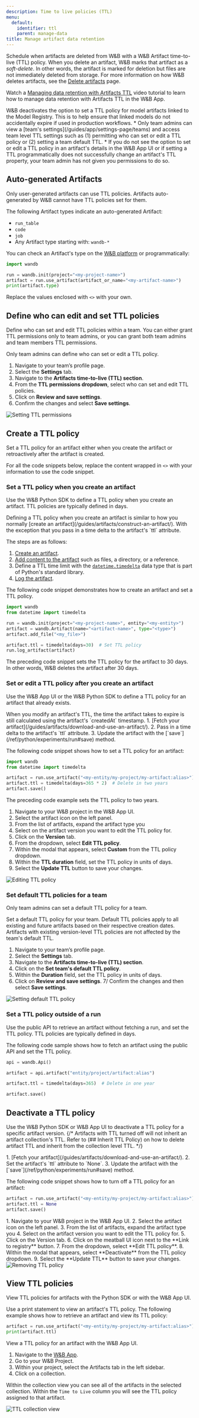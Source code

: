 ```yaml
---
description: Time to live policies (TTL)
menu:
  default:
    identifier: ttl
    parent: manage-data
title: Manage artifact data retention
---
```



<Card title="Try in Colab" href="https://colab.research.google.com/github/wandb/examples/blob/kas-artifacts-ttl-colab/colabs/wandb-artifacts/WandB_Artifacts_Time_to_live_TTL_Walkthrough.ipynb" icon="python"/>

Schedule when artifacts are deleted from W&B with a W&B Artifact time-to-live (TTL) policy. When you delete an artifact, W&B marks that artifact as a *soft-delete*. In other words, the artifact is marked for deletion but files are not immediately deleted from storage. For more information on how W&B deletes artifacts, see the [Delete artifacts](./delete-artifacts) page.

Watch a [Managing data retention with Artifacts TTL](https://www.youtube.com/watch?v=hQ9J6BoVmnc) video tutorial to learn how to manage data retention with Artifacts TTL in the W&B App.

<Note>
W&B deactivates the option to set a TTL policy for model artifacts linked to the Model Registry. This is to help ensure that linked models do not accidentally expire if used in production workflows.
</Note>
<Note>
* Only team admins can view a [team's settings](/guides/app/settings-page/teams) and access team level TTL settings such as (1) permitting who can set or edit a TTL policy or (2) setting a team default TTL.  
* If you do not see the option to set or edit a TTL policy in an artifact's details in the W&B App UI or if setting a TTL programmatically does not successfully change an artifact's TTL property, your team admin has not given you permissions to do so.
</Note>

## Auto-generated Artifacts
Only user-generated artifacts can use TTL policies. Artifacts auto-generated by W&B cannot have TTL policies set for them.

The following Artifact types indicate an auto-generated Artifact:
- `run_table`
- `code`
- `job`
- Any Artifact type starting with: `wandb-*`

You can check an Artifact's type on the [W&B platform](/guides/artifacts/explore-and-traverse-an-artifact-graph/) or programmatically:

```python
import wandb

run = wandb.init(project="<my-project-name>")
artifact = run.use_artifact(artifact_or_name="<my-artifact-name>")
print(artifact.type)
```

Replace the values enclosed with `<>` with your own.

## Define who can edit and set TTL policies
Define who can set and edit TTL policies within a team. You can either grant TTL permissions only to team admins, or you can grant both team admins and team members TTL permissions. 

<Note>
Only team admins can define who can set or edit a TTL policy.
</Note>

1. Navigate to your team’s profile page.
2. Select the **Settings** tab.
3. Navigate to the **Artifacts time-to-live (TTL) section**.
4. From the **TTL permissions dropdown**, select who can set and edit TTL policies.  
5. Click on **Review and save settings**. 
6. Confirm the changes and select **Save settings**. 

<Frame>
    <img src="/images/artifacts/define_who_sets_ttl.gif" alt="Setting TTL permissions"  />
</Frame>

## Create a TTL policy
Set a TTL policy for an artifact either when you create the artifact or retroactively after the artifact is created.

For all the code snippets below, replace the content wrapped in `<>` with your information to use the code snippet. 

### Set a TTL policy when you create an artifact
Use the W&B Python SDK to define a TTL policy when you create an artifact. TTL policies are typically defined in days.    

<Note>
Defining a TTL policy when you create an artifact is similar to how you normally [create an artifact](/guides/artifacts/construct-an-artifact/). With the exception that you pass in a time delta to the artifact's `ttl` attribute.
</Note>

The steps are as follows: 

1. [Create an artifact](/guides/artifacts/construct-an-artifact/).
2. [Add content to the artifact](/guides/artifacts/construct-an-artifact/#add-files-to-an-artifact) such as files, a directory, or a reference.
3. Define a TTL time limit with the [`datetime.timedelta`](https://docs.python.org/3/library/datetime.html) data type that is part of Python's standard library.
4. [Log the artifact](/guides/artifacts/construct-an-artifact/#3-save-your-artifact-to-the-wb-server).

The following code snippet demonstrates how to create an artifact and set a TTL policy. 

```python
import wandb
from datetime import timedelta

run = wandb.init(project="<my-project-name>", entity="<my-entity>")
artifact = wandb.Artifact(name="<artifact-name>", type="<type>")
artifact.add_file("<my_file>")

artifact.ttl = timedelta(days=30)  # Set TTL policy
run.log_artifact(artifact)
```

The preceding code snippet sets the TTL policy for the artifact to 30 days. In other words, W&B deletes the artifact after 30 days.

### Set or edit a TTL policy after you create an artifact
Use the W&B App UI or the W&B Python SDK to define a TTL policy for an artifact that already exists.

<Note>
When you modify an artifact's TTL, the time the artifact takes to expire is still calculated using the artifact's `createdAt` timestamp.
</Note>

<Tabs>
<Tab title="Python SDK">
1. [Fetch your artifact](/guides/artifacts/download-and-use-an-artifact/).
2. Pass in a time delta to the artifact's `ttl` attribute. 
3. Update the artifact with the [`save`](/ref/python/experiments/run#save) method.


The following code snippet shows how to set a TTL policy for an artifact:
```python
import wandb
from datetime import timedelta

artifact = run.use_artifact("<my-entity/my-project/my-artifact:alias>")
artifact.ttl = timedelta(days=365 * 2)  # Delete in two years
artifact.save()
```

The preceding code example sets the TTL policy to two years.
</Tab>
<Tab title="W&B App">
1. Navigate to your W&B project in the W&B App UI.
2. Select the artifact icon on the left panel.
3. From the list of artifacts, expand the artifact type you 
4. Select on the artifact version you want to edit the TTL policy for.
5. Click on the **Version** tab.
6. From the dropdown, select **Edit TTL policy**.
7. Within the modal that appears, select **Custom** from the TTL policy dropdown.
8. Within the **TTL duration** field, set the TTL policy in units of days.
9. Select the **Update TTL** button to save your changes.

<Frame>
    <img src="/images/artifacts/edit_ttl_ui.gif" alt="Editing TTL policy"  />
</Frame>
</Tab>
</Tabs>



### Set default TTL policies for a team

<Note>
Only team admins can set a default TTL policy for a team.
</Note>

Set a default TTL policy for your team. Default TTL policies apply to all existing and future artifacts based on their respective creation dates. Artifacts with existing version-level TTL policies are not affected by the team's default TTL.

1. Navigate to your team’s profile page.
2. Select the **Settings** tab.
3. Navigate to the **Artifacts time-to-live (TTL) section**.
4. Click on the **Set team's default TTL policy**.
5. Within the **Duration** field, set the TTL policy in units of days.
6. Click on **Review and save settings**.
7/ Confirm the changes and then select **Save settings**. 

<Frame>
    <img src="/images/artifacts/set_default_ttl.gif" alt="Setting default TTL policy"  />
</Frame>

### Set a TTL policy outside of a run

Use the public API to retrieve an artifact without fetching a run, and set the TTL policy. TTL policies are typically defined in days. 

The following code sample shows how to fetch an artifact using the public API and set the TTL policy.

```python 
api = wandb.Api()

artifact = api.artifact("entity/project/artifact:alias")

artifact.ttl = timedelta(days=365)  # Delete in one year

artifact.save()
```

## Deactivate a TTL policy
Use the W&B Python SDK or W&B App UI to deactivate a TTL policy for a specific artifact version.
{/* <Note>
Artifacts with TTL turned off will not inherit an artifact collection's TTL. Refer to (## Inherit TTL Policy) on how to delete artifact TTL and inherit from the collection level TTL.
</Note> */}

<Tabs>
<Tab title="Python SDK">
1. [Fetch your artifact](/guides/artifacts/download-and-use-an-artifact/).
2. Set the artifact's `ttl` attribute to `None`.
3. Update the artifact with the [`save`](/ref/python/experiments/run#save) method.


The following code snippet shows how to turn off a TTL policy for an artifact:
```python
artifact = run.use_artifact("<my-entity/my-project/my-artifact:alias>")
artifact.ttl = None
artifact.save()
```
</Tab>
<Tab title="W&B App">
1. Navigate to your W&B project in the W&B App UI.
2. Select the artifact icon on the left panel.
3. From the list of artifacts, expand the artifact type you 
4. Select on the artifact version you want to edit the TTL policy for.
5. Click on the Version tab.
6. Click on the meatball UI icon next to the **Link to registry** button. 
7. From the dropdown, select **Edit TTL policy**.
8. Within the modal that appears, select **Deactivate** from the TTL policy dropdown.
9. Select the **Update TTL** button to save your changes.

<Frame>
    <img src="/images/artifacts/remove_ttl_polilcy.gif" alt="Removing TTL policy"  />
</Frame>
</Tab>
</Tabs>




## View TTL policies
View TTL policies for artifacts with the Python SDK or with the W&B App UI.

<Tabs>
<Tab title="Python SDK">
Use a print statement to view an artifact's TTL policy. The following example shows how to retrieve an artifact and view its TTL policy:

```python
artifact = run.use_artifact("<my-entity/my-project/my-artifact:alias>")
print(artifact.ttl)
```
</Tab>
<Tab title="W&B App">
View a TTL policy for an artifact with the W&B App UI.

1. Navigate to the [W&B App](https://wandb.ai).
2. Go to your W&B Project.
3. Within your project, select the Artifacts tab in the left sidebar.
4. Click on a collection.

Within the collection view you can see all of the artifacts in the selected collection. Within the `Time to Live` column you will see the TTL policy assigned to that artifact. 

<Frame>
    <img src="/images/artifacts/ttl_collection_panel_ui.png" alt="TTL collection view"  />
</Frame>
</Tab>
</Tabs>

